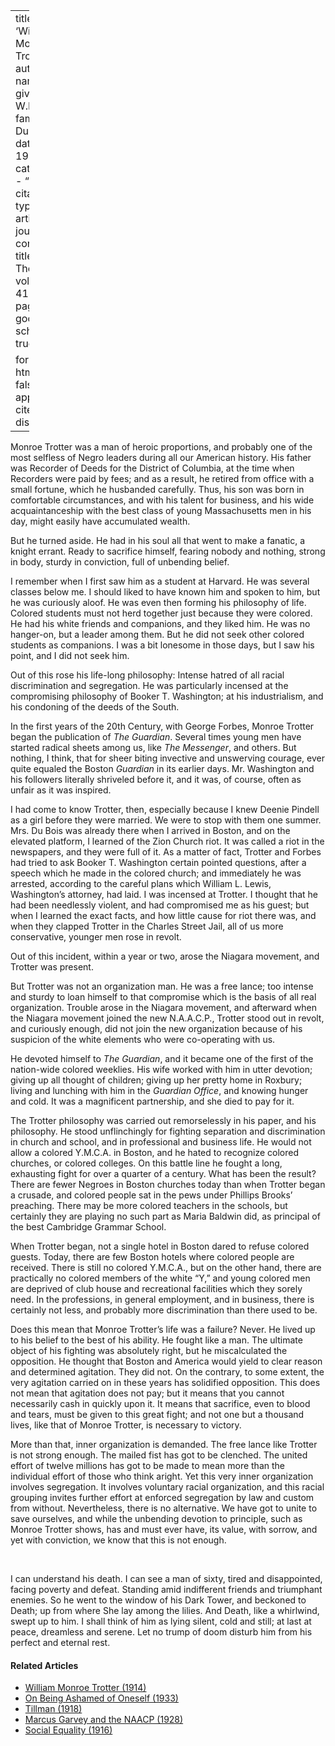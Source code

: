 
---
title: 'William Monroe Trotter'
author:
  - name:
      given: W.E.B.
      family: Du Bois
date: May 1934
categories: 
  - ""
citation: 
  type: article-journal
  container-title: The Crisis
  volume: 41
  issue: 5
  page: 134
google-scholar: true

format:
  html:
    toc: false
    appendix-cite-as: display
---



Monroe Trotter was a man of heroic proportions, and probably one of the most selfless of Negro leaders during all our American history. His father was Recorder of Deeds for the District of Columbia, at the time when Recorders were paid by fees; and as a result, he retired from office with a small fortune, which he husbanded carefully. Thus, his son was born in comfortable circumstances, and with his talent for business, and his wide acquaintanceship with the best class of young Massachusetts men in his day, might easily have accumulated wealth. 

But he turned aside. He had in his soul all that went to make a fanatic, a knight errant. Ready to sacrifice himself, fearing nobody and nothing, strong in body, sturdy in conviction, full of unbending belief. 

I remember when I first saw him as a student at Harvard. He was several classes below me. I should liked to have known him and spoken to him, but he was curiously aloof. He was even then forming his philosophy of life. Colored students must not herd together just because they were colored. He had his white friends and companions, and they liked him. He was no hanger-on, but a leader among them. But he did not seek other colored students as companions. I was a bit lonesome in those days, but I saw his point, and I did not seek him. 

Out of this rose his life-long philosophy: Intense hatred of all racial discrimination and segregation. He was particularly incensed at the compromising philosophy of Booker T. Washington; at his industrialism, and his condoning of the deeds of the South. 

In the first years of the 20th Century, with George Forbes, Monroe Trotter began the publication of *The Guardian*. Several times young men have started radical sheets among us, like *The Messenger*, and others. But nothing, I think, that for sheer biting invective and unswerving courage, ever quite equaled the Boston *Guardian* in its earlier days. Mr. Washington and his followers literally shriveled before it, and it was, of course, often as unfair as it was inspired. 

I had come to know Trotter, then, especially because I knew Deenie Pindell as a girl before they were married. We were to stop with them one summer. Mrs. Du Bois was already there when I arrived in Boston, and on the elevated platform, I learned of the Zion Church riot. It was called a riot in  the newspapers, and they were full of it. As a matter of fact, Trotter and Forbes had tried to ask Booker T. Washington certain pointed questions, after a speech which he made in the colored church; and immediately he was arrested, according to the careful plans which William L. Lewis, Washington's attorney, had laid. I was incensed at Trotter. I thought that he had been needlessly violent, and had compromised me as his guest; but when I learned the exact facts, and how little cause for riot there was, and when they clapped Trotter in the Charles Street Jail, all of us more conservative, younger men rose in revolt. 

Out of this incident, within a year or two, arose the Niagara movement, and Trotter was present. 

But Trotter was not an organization man. He was a free lance; too intense and sturdy to loan himself to that compromise which is the basis of all real organization. Trouble arose in the Niagara movement, and afterward when the Niagara movement joined the new N.A.A.C.P., Trotter stood out in revolt, and curiously enough, did not join the new organization because of his suspicion of the white elements who were co-operating with us. 

He devoted himself to *The Guardian*, and it became one of the first of the nation-wide colored weeklies. His wife worked with him in utter devotion; giving up all thought of children; giving up her pretty home in Roxbury; living and lunching with him in the *Guardian Office*, and knowing hunger and cold. It was a magnificent partnership, and she died to pay for it. 

The Trotter philosophy was carried out remorselessly in his paper, and his philosophy. He stood unflinchingly for fighting separation and discrimination in church and school, and in professional and business life. He would not allow a colored Y.M.C.A. in Boston, and he hated to recognize colored churches, or colored colleges. On this battle line he fought a long, exhausting fight for over a quarter of a century. What has been the result? There are fewer Negroes in Boston churches today than when Trotter began a crusade, and colored people sat in the pews under Phillips Brooks' preaching. There may be more colored teachers in the schools, but certainly they are playing no such part as Maria Baldwin did, as principal of the best Cambridge Grammar School. 

When Trotter began, not a single hotel in Boston dared to refuse colored guests. Today, there are few Boston hotels where colored people are received. There is still no colored Y.M.C.A., but on the other hand, there are practically no colored members of the white "Y," and young colored men are deprived of club house and recreational facilities which they sorely need. In the professions, in general employment, and in business, there is certainly not less, and probably more discrimination than there used to be. 

Does this mean that Monroe Trotter's life was a failure? Never. He lived up to his belief to the best of his ability. He fought like a man. The ultimate object of his fighting was absolutely right, but he miscalculated the opposition. He thought that Boston and America would yield to clear reason and determined agitation. They did not. On the contrary, to some extent, the very agitation carried on in these years has solidified opposition. This does not mean that agitation does not pay; but it means that you cannot necessarily cash in quickly upon it. It means that sacrifice, even to blood and tears, must be given to this great fight; and not one but a thousand lives, like that of Monroe Trotter, is necessary to victory.

More than that, inner organization is demanded. The free lance like Trotter is not strong enough. The mailed fist has got to be clenched. The united effort of twelve millions has got to be made to mean more than the individual effort of those who think aright. Yet this very inner organization involves segregation. It involves voluntary racial organization, and this racial grouping invites further effort at enforced segregation by law and custom from without. Nevertheless, there is no alternative. We have got to unite to save ourselves, and while the unbending devotion to principle, such as Monroe Trotter shows, has and must ever have, its value, with sorrow, and yet with conviction, we know that this is not enough. 

&nbsp;

I can understand his death. I can see a man of sixty, tired and disappointed, facing poverty and defeat. Standing amid indifferent friends and triumphant enemies. So he went to the window of his Dark Tower, and beckoned to Death; up from where She lay among the lilies. And Death, like a whirlwind, swept up to him. I shall think of him as lying silent, cold and still; at last at peace, dreamless and serene. Let no trump of doom disturb him from his perfect and eternal rest.

<!-- Similar articles start here -->
<div  class="clear-wrap"></div>

#### Related Articles

* [William Monroe Trotter (1914)](/Volumes/09/02/trotter.html)
* [On Being Ashamed of Oneself (1933)](/Volumes/40/09/on_being_ashamed.html)
* [Tillman (1918)](/Volumes/16/04/tillman.html)
* [Marcus Garvey and the NAACP (1928)](/Volumes/35/02/marcus_garvey.html)
* [Social Equality (1916)](/Volumes/12/01/social_equality.html)

<!-- Similar articles end here -->